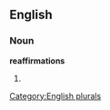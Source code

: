 
==English==

===Noun===
'''reaffirmations'''

# {{plural of|[[reaffirmation]]}}

[[Category:English plurals]]